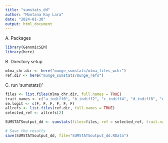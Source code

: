 ```yaml
---
title: "sumstats_dd"
author: "Montana Kay Lara"
date: "2024-01-30"
output: html_document
---
```


A. Packages
```r
library(GenomicSEM)
library(here)
```

B. Directory setup
```r
mlma_chr.dir <- here("munge_sumstats/mlma_files_wchr")
ref.dir <- here("munge_sumstats/munge_refs")
```

C. run 'sumstats()'
```r
files <- list.files(mlma_chr.dir, full.names = TRUE)
trait_names <- c("a_indiff0", "b_indiff2", "c_indiff4", "d_indiff8", "e_indiff16", "f_indiff24")
se.logit <- c(F, F, F, F, F, F)
allrefs <- list.files(ref.dir, full.names = TRUE)
selected_ref <- allrefs[2]

SUMSTATSoutput_dd <- sumstats(files=files, ref = selected_ref, trait.names = trait_names, se.logit = se.logit, maf.filter = 0)

# Save the results
save(SUMSTATSoutput_dd, file="SUMSTATSoutput_dd.RData")
```

